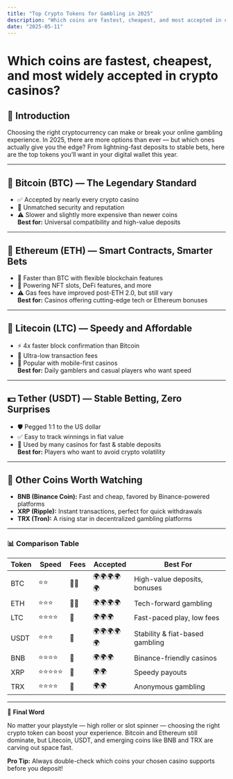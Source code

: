 ```yaml
---
title: "Top Crypto Tokens for Gambling in 2025"
description: "Which coins are fastest, cheapest, and most accepted in online crypto casinos?"
date: "2025-05-11"
---
```


# Which coins are fastest, cheapest, and most widely accepted in crypto casinos?

## 🎯 Introduction

Choosing the right cryptocurrency can make or break your online gambling experience. In 2025, there are more options than ever — but which ones actually give you the edge? From lightning-fast deposits to stable bets, here are the top tokens you’ll want in your digital wallet this year.

---

## 🥇 Bitcoin (BTC) — The Legendary Standard

- ✅ Accepted by nearly every crypto casino  
- 🔐 Unmatched security and reputation  
- ⚠️ Slower and slightly more expensive than newer coins  
**Best for:** Universal compatibility and high-value deposits

---

## 🥈 Ethereum (ETH) — Smart Contracts, Smarter Bets

- 🚀 Faster than BTC with flexible blockchain features  
- 🎰 Powering NFT slots, DeFi features, and more  
- ⚠️ Gas fees have improved post-ETH 2.0, but still vary  
**Best for:** Casinos offering cutting-edge tech or Ethereum bonuses

---

## 🥉 Litecoin (LTC) — Speedy and Affordable

- ⚡️ 4x faster block confirmation than Bitcoin  
- 💸 Ultra-low transaction fees  
- 📲 Popular with mobile-first casinos  
**Best for:** Daily gamblers and casual players who want speed

---

## 💵 Tether (USDT) — Stable Betting, Zero Surprises

- 🛡 Pegged 1:1 to the US dollar  
- ✅ Easy to track winnings in fiat value  
- 🧾 Used by many casinos for fast & stable deposits  
**Best for:** Players who want to avoid crypto volatility

---

## 💎 Other Coins Worth Watching

- **BNB (Binance Coin):** Fast and cheap, favored by Binance-powered platforms  
- **XRP (Ripple):** Instant transactions, perfect for quick withdrawals  
- **TRX (Tron):** A rising star in decentralized gambling platforms

---

### 📊 Comparison Table

| Token | Speed | Fees | Accepted | Best For |
|-------|-------|------|----------|----------|
| BTC   | ⭐⭐    | 💸💸 | 🌍🌍🌍🌍🌍 | High-value deposits, bonuses |
| ETH   | ⭐⭐⭐   | 💸💸 | 🌍🌍🌍🌍   | Tech-forward gambling |
| LTC   | ⭐⭐⭐⭐  | 💸   | 🌍🌍🌍    | Fast-paced play, low fees |
| USDT  | ⭐⭐⭐   | 💸   | 🌍🌍🌍🌍🌍 | Stability & fiat-based gambling |
| BNB   | ⭐⭐⭐⭐  | 💸   | 🌍🌍🌍    | Binance-friendly casinos |
| XRP   | ⭐⭐⭐⭐⭐ | 💸   | 🌍🌍     | Speedy payouts |
| TRX   | ⭐⭐⭐⭐  | 💸   | 🌍🌍     | Anonymous gambling |

---

🧠 **Final Word**

No matter your playstyle — high roller or slot spinner — choosing the right crypto token can boost your experience. Bitcoin and Ethereum still dominate, but Litecoin, USDT, and emerging coins like BNB and TRX are carving out space fast.

**Pro Tip:** Always double-check which coins your chosen casino supports before you deposit!
